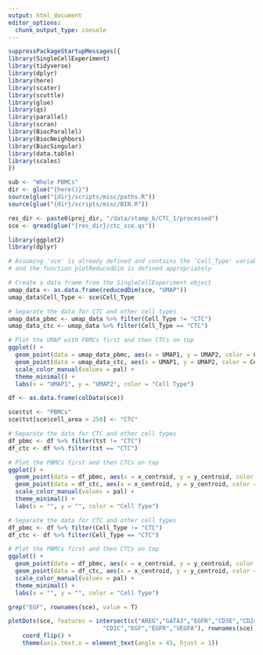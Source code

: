 ```yaml
---
output: html_document
editor_options: 
  chunk_output_type: console
---
```


```r
suppressPackageStartupMessages({
library(SingleCellExperiment)
library(tidyverse)
library(dplyr)
library(here)
library(scater)
library(scuttle)
library(glue)
library(qs)
library(parallel)
library(scran)
library(BiocParallel)
library(BiocNeighbors)
library(BiocSingular)
library(data.table)
library(scales)
})
```

```r
sub <- "Whole PBMCs"
dir <- glue("{here()}")
source(glue("{dir}/scripts/misc/paths.R"))
source(glue("{dir}/scripts/misc/BIN.R"))
```

```r
res_dir <- paste0(proj_dir, "/data/stamp_6/CTC_1/processed")
sce <- qread(glue("{res_dir}/ctc_sce.qs"))
```


```r
library(ggplot2)
library(dplyr)

# Assuming 'sce' is already defined and contains the 'Cell_Type' variable
# and the function plotReducedDim is defined appropriately

# Create a data frame from the SingleCellExperiment object
umap_data <- as.data.frame(reducedDim(sce, "UMAP"))
umap_data$Cell_Type <- sce$Cell_Type

# Separate the data for CTC and other cell types
umap_data_pbmc <- umap_data %>% filter(Cell_Type != "CTC")
umap_data_ctc <- umap_data %>% filter(Cell_Type == "CTC")

# Plot the UMAP with PBMCs first and then CTCs on top
ggplot() +
  geom_point(data = umap_data_pbmc, aes(x = UMAP1, y = UMAP2, color = Cell_Type), size = 0.5) +
  geom_point(data = umap_data_ctc, aes(x = UMAP1, y = UMAP2, color = Cell_Type), size = 0.6) +
  scale_color_manual(values = pal) +
  theme_minimal() +
  labs(x = "UMAP1", y = "UMAP2", color = "Cell Type")
```

```r
df <- as.data.frame(colData(sce))
```


```r
sce$tst <- "PBMCs"
sce$tst[sce$cell_area > 250] <- "CTC"
```


```r
# Separate the data for CTC and other cell types
df_pbmc <- df %>% filter(tst != "CTC")
df_ctc <- df %>% filter(tst == "CTC")

# Plot the PBMCs first and then CTCs on top
ggplot() +
  geom_point(data = df_pbmc, aes(x = x_centroid, y = y_centroid, color = tst), size = 0.5) +  # Adjust size as needed
  geom_point(data = df_ctc, aes(x = x_centroid, y = y_centroid, color = tst), size = 0.6) +   # Adjust size as needed
  scale_color_manual(values = pal) +
  theme_minimal() +
  labs(x = "", y = "", color = "Cell Type")
```


```r
# Separate the data for CTC and other cell types
df_pbmc <- df %>% filter(Cell_Type != "CTC")
df_ctc <- df %>% filter(Cell_Type == "CTC")

# Plot the PBMCs first and then CTCs on top
ggplot() +
  geom_point(data = df_pbmc, aes(x = x_centroid, y = y_centroid, color = Cell_Type), size = 0.5) +  # Adjust size as needed
  geom_point(data = df_ctc, aes(x = x_centroid, y = y_centroid, color = Cell_Type), size = 0.6) +   # Adjust size as needed
  scale_color_manual(values = pal) +
  theme_minimal() +
  labs(x = "", y = "", color = "Cell Type")
```

```r
grep("EGF", rownames(sce), value = T)
```


```r
plotDots(sce, features = intersect(c("AREG","GATA3","EGFR","CD3E","CD247","CD19","CD79A","CD79B","NGK7","NCAM1",
                           "CD1C","EGF","EGFR","VEGFA"), rownames(sce)), group = "Cell_Type", scale =TRUE, center = TRUE) +
    coord_flip() +
    theme(axis.text.x = element_text(angle = 45, hjust = 1)) 
```



```r
```


```r
```











